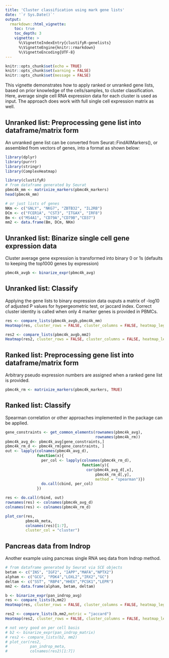 ```yaml
---
title: 'Cluster classification using mark gene lists'
date: '`r Sys.Date()`'
output:
  rmarkdown::html_vignette:
    toc: true
    toc_depth: 3
    vignette: >
      %\VignetteIndexEntry{clustifyR-genelists}
      %\VignetteEngine{knitr::rmarkdown}
      %\VignetteEncoding{UTF-8}
---
```


```r
knitr::opts_chunk$set(echo = TRUE)
knitr::opts_chunk$set(warning = FALSE)
knitr::opts_chunk$set(message = FALSE)
```

This vignette demonstrates how to apply ranked or unranked gene lists, based on prior knowledge of the cells/samples, to cluster classification. Here, average single cell RNA expression data for each cluster is used as input. The approach does work with full single cell expression matrix as well.

## Unranked list: Preprocessing gene list into dataframe/matrix form
An unranked gene list can be converted from Seurat::FindAllMarkers(), or assembled from vectors of genes, into a format as shown below:
```r
library(dplyr)
library(purrr)
library(stringr)
library(ComplexHeatmap)
```

```r
library(clustifyR)
# from dataframe generated by Seurat
pbmc4k_mm <- matrixize_markers(pbmc4k_markers)
head(pbmc4k_mm)

# or just lists of genes
NKm <- c("GNLY", "NKG7", "ZBTB32", "IL2RB")
DCm <- c("FCER1A", "CST3", "ITGAX", "IRF8")
Bm <- c("MS4A1", "CD79A","CD79B","CD37")
mm2 <- data.frame(Bm, DCm, NKm)
```

## Unranked list: Binarize single cell gene expression data
Cluster average gene expression is transformed into binary 0 or 1s (defaults to keeping the top1000 genes by expression)
```r
pbmc4k_avgb <- binarize_expr(pbmc4k_avg)
```

## Unranked list: Classify
Applying the gene lists to binary expression data ouputs a matrix of -log10 of adjusted P values for hypergeometric test, or jaccard index. Correct cluster identity is called when only 4 marker genes is provided in PBMCs.
```r
res <- compare_lists(pbmc4k_avgb,pbmc4k_mm)
Heatmap(res, cluster_rows = FALSE, cluster_columns = FALSE, heatmap_legend_param = list(title = "-log10(adjP)"))

res2 <- compare_lists(pbmc4k_avgb,mm2)
Heatmap(res2, cluster_rows = FALSE, cluster_columns = FALSE, heatmap_legend_param = list(title = "-log10(adjP)"))
```


## Ranked list: Preprocessing gene list into dataframe/matrix form
Arbitrary pseudo expression numbers are assigned when a ranked gene list is provided.
```r
pbmc4k_rm <- matrixize_markers(pbmc4k_markers, TRUE)
```

## Ranked list: Classify
Spearman correlation or other approaches implemented in the package can be applied.
```r
gene_constraints <- get_common_elements(rownames(pbmc4k_avg),
                                        rownames(pbmc4k_rm))
pbmc4k_avg_d<- pbmc4k_avg[gene_constraints,]
pbmc4k_rm_d <- pbmc4k_rm[gene_constraints, ]
out <- lapply(colnames(pbmc4k_avg_d),
              function(x){
                per_col <- lapply(colnames(pbmc4k_rm_d),
                                  function(y){
                                    cor(pbmc4k_avg_d[,x],
                                        pbmc4k_rm_d[,y],
                                        method = "spearman")})
                do.call(cbind, per_col)
              })

res <- do.call(rbind, out)
rownames(res) <- colnames(pbmc4k_avg_d)
colnames(res) <- colnames(pbmc4k_rm_d)

plot_cor(res,
         pbmc4k_meta,
         colnames(res)[1:7],
         cluster_col = "cluster")
```

## Pancreas data from Indrop

Another example using pancreas single RNA seq data from Indrop method.

```r
# from dataframe generated by Seurat via SCE objects
betam <- c("INS", "IGF2", "IAPP","MAFA","NPTX2")
alpham <- c("GCG", "PDK4","LOXL2","IRX2","GC")
deltam <- c("SST", "RBP4","HHEX","PCSK1","LEPR")
mm2 <- data.frame(alpham, betam, deltam)

b <- binarize_expr(pan_indrop_avg)
res <- compare_lists(b,mm2)
Heatmap(res, cluster_rows = FALSE, cluster_columns = FALSE, heatmap_legend_param = list(title = "-log10(adjP)"))

res2 <- compare_lists(b,mm2,metric = "jaccard")
Heatmap(res2, cluster_rows = FALSE, cluster_columns = FALSE, heatmap_legend_param = list(title = "jaccard index"))

# not very good on per cell basis
# b2 <- binarize_expr(pan_indrop_matrix)
# res2 <- compare_lists(b2, mm2)
# plot_cor(res2,
#          pan_indrop_meta,
#          colnames(res2)[1:7])
```
